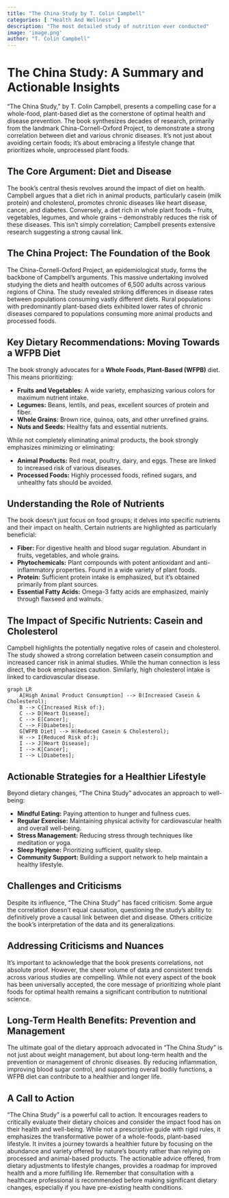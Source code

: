 ```yaml
---
title: "The China Study by T. Colin Campbell"
categories: [ "Health And Wellness" ]
description: "The most detailed study of nutrition ever conducted"
image: 'image.png'
author: "T. Colin Campbell"
---
```

# The China Study: A Summary and Actionable Insights

"The China Study," by T. Colin Campbell, presents a compelling case for a whole-food, plant-based diet as the cornerstone of optimal health and disease prevention.  The book synthesizes decades of research, primarily from the landmark China-Cornell-Oxford Project, to demonstrate a strong correlation between diet and various chronic diseases.  It's not just about avoiding certain foods; it's about embracing a lifestyle change that prioritizes whole, unprocessed plant foods.

## The Core Argument: Diet and Disease

The book's central thesis revolves around the impact of diet on health.  Campbell argues that a diet rich in animal products, particularly casein (milk protein) and cholesterol, promotes chronic diseases like heart disease, cancer, and diabetes.  Conversely, a diet rich in whole plant foods – fruits, vegetables, legumes, and whole grains – demonstrably reduces the risk of these diseases.  This isn't simply correlation; Campbell presents extensive research suggesting a strong causal link.

## The China Project: The Foundation of the Book

The China-Cornell-Oxford Project, an epidemiological study, forms the backbone of Campbell's arguments. This massive undertaking involved studying the diets and health outcomes of 6,500 adults across various regions of China. The study revealed striking differences in disease rates between populations consuming vastly different diets. Rural populations with predominantly plant-based diets exhibited lower rates of chronic diseases compared to populations consuming more animal products and processed foods.

## Key Dietary Recommendations: Moving Towards a WFPB Diet

The book strongly advocates for a **Whole Foods, Plant-Based (WFPB)** diet.  This means prioritizing:

* **Fruits and Vegetables:** A wide variety, emphasizing various colors for maximum nutrient intake.
* **Legumes:** Beans, lentils, and peas, excellent sources of protein and fiber.
* **Whole Grains:** Brown rice, quinoa, oats, and other unrefined grains.
* **Nuts and Seeds:**  Healthy fats and essential nutrients.

While not completely eliminating animal products, the book strongly emphasizes minimizing or eliminating:

* **Animal Products:** Red meat, poultry, dairy, and eggs.  These are linked to increased risk of various diseases.
* **Processed Foods:**  Highly processed foods, refined sugars, and unhealthy fats should be avoided.

## Understanding the Role of Nutrients

The book doesn't just focus on food groups; it delves into specific nutrients and their impact on health.  Certain nutrients are highlighted as particularly beneficial:

* **Fiber:** For digestive health and blood sugar regulation. Abundant in fruits, vegetables, and whole grains.
* **Phytochemicals:** Plant compounds with potent antioxidant and anti-inflammatory properties.  Found in a wide variety of plant foods.
* **Protein:**  Sufficient protein intake is emphasized, but it's obtained primarily from plant sources.
* **Essential Fatty Acids:**  Omega-3 fatty acids are emphasized, mainly through flaxseed and walnuts.

## The Impact of Specific Nutrients:  Casein and Cholesterol

Campbell highlights the potentially negative roles of casein and cholesterol.  The study showed a strong correlation between casein consumption and increased cancer risk in animal studies.  While the human connection is less direct, the book emphasizes caution. Similarly, high cholesterol intake is linked to cardiovascular disease.

```mermaid
graph LR
    A[High Animal Product Consumption] --> B(Increased Casein & Cholesterol);
    B --> C{Increased Risk of:};
    C --> D[Heart Disease];
    C --> E[Cancer];
    C --> F[Diabetes];
    G[WFPB Diet] --> H(Reduced Casein & Cholesterol);
    H --> I{Reduced Risk of:};
    I --> J[Heart Disease];
    I --> K[Cancer];
    I --> L[Diabetes];
```

## Actionable Strategies for a Healthier Lifestyle

Beyond dietary changes, "The China Study" advocates an approach to well-being:

* **Mindful Eating:** Paying attention to hunger and fullness cues.
* **Regular Exercise:**  Maintaining physical activity for cardiovascular health and overall well-being.
* **Stress Management:**  Reducing stress through techniques like meditation or yoga.
* **Sleep Hygiene:**  Prioritizing sufficient, quality sleep.
* **Community Support:** Building a support network to help maintain a healthy lifestyle.

## Challenges and Criticisms

Despite its influence, "The China Study" has faced criticism. Some argue the correlation doesn't equal causation, questioning the study's ability to definitively prove a causal link between diet and disease.  Others criticize the book's interpretation of the data and its generalizations.

## Addressing Criticisms and Nuances

It's important to acknowledge that the book presents correlations, not absolute proof. However, the sheer volume of data and consistent trends across various studies are compelling. While not every aspect of the book has been universally accepted, the core message of prioritizing whole plant foods for optimal health remains a significant contribution to nutritional science.

## Long-Term Health Benefits: Prevention and Management

The ultimate goal of the dietary approach advocated in "The China Study" is not just about weight management, but about long-term health and the prevention or management of chronic diseases. By reducing inflammation, improving blood sugar control, and supporting overall bodily functions, a WFPB diet can contribute to a healthier and longer life.


## A Call to Action

"The China Study" is a powerful call to action. It encourages readers to critically evaluate their dietary choices and consider the impact food has on their health and well-being. While not a prescriptive guide with rigid rules, it emphasizes the transformative power of a whole-foods, plant-based lifestyle. It invites a journey towards a healthier future by focusing on the abundance and variety offered by nature's bounty rather than relying on processed and animal-based products. The actionable advice offered, from dietary adjustments to lifestyle changes, provides a roadmap for improved health and a more fulfilling life. Remember that consultation with a healthcare professional is recommended before making significant dietary changes, especially if you have pre-existing health conditions.

